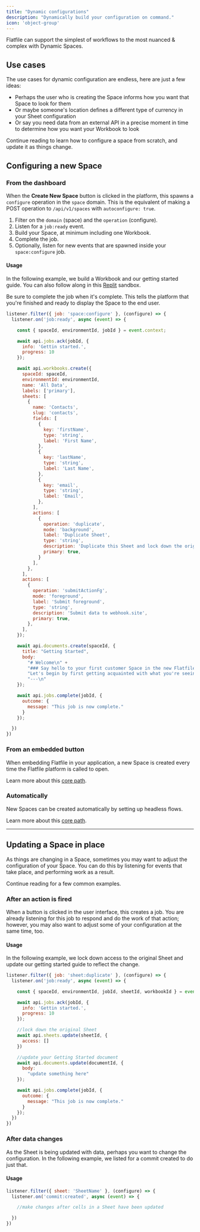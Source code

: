 ```yaml
---
title: "Dynamic configurations"
description: "Dynamically build your configuration on command."
icon: 'object-group'
---
```


Flatfile can support the simplest of workflows to the most nuanced & complex with Dynamic Spaces.

## Use cases

The use cases for dynamic configuration are endless, here are just a few ideas:

- Perhaps the user who is creating the Space informs how you want that Space to look for them
- Or maybe someone's location defines a different type of currency in your Sheet configuration
- Or say you need data from an external API in a precise moment in time to determine how you want your Workbook to look

Continue reading to learn how to configure a space from scratch, and update it as things change.


## Configuring a new Space

### From the dashboard

When the **Create New Space** button is clicked in the platform, this spawns a `configure` operation in the `space` domain. This is the equivalent of making a POST operation to `/api/v1/spaces` with `autoconfigure: true`.


1. Filter on the `domain` (space) and the `operation` (configure). 
2. Listen for a `job:ready` event.
3. Build your Space, at minimum including one Workbook.
4. Complete the job.
5. Optionally, listen for new events that are spawned inside your `space:configure` job. 


#### Usage

In the following example, we build a Workbook and our getting started guide. 
You can also follow along in this [Replit](https://replit.com/@flatfile/configure-a-space#index.js) sandbox.

<Tip>
  Be sure to complete the job when it's complete. 
  This tells the platform that you're finished and ready to display the Space to the end user.
</Tip>

```jsx listener.js
listener.filter({ job: 'space:configure' }, (configure) => {
  listener.on('job:ready', async (event) => {

    const { spaceId, environmentId, jobId } = event.context;

    await api.jobs.ack(jobId, {
      info: 'Gettin started.',
      progress: 10
    });

    await api.workbooks.create({
      spaceId: spaceId,
      environmentId: environmentId,
      name: 'All Data',
      labels: ['primary'],
      sheets: [
        {
          name: 'Contacts',
          slug: 'contacts',
          fields: [
            {
              key: 'firstName',
              type: 'string',
              label: 'First Name',
            },
            {
              key: 'lastName',
              type: 'string',
              label: 'Last Name',
            },
            {
              key: 'email',
              type: 'string',
              label: 'Email',
            },
          ],
          actions: [
            {
              operation: 'duplicate',
              mode: 'background',
              label: 'Duplicate Sheet',
              type: 'string',
              description: 'Duplicate this Sheet and lock down the original.',
              primary: true,
            }
          ],
        },
      ],
      actions: [
        {
          operation: 'submitActionFg',
          mode: 'foreground',
          label: 'Submit foreground',
          type: 'string',
          description: 'Submit data to webhook.site',
          primary: true,
        },
      ],
    });

    await api.documents.create(spaceId, {
      title: "Getting Started",
      body:
        "# Welcome\n" +
        "### Say hello to your first customer Space in the new Flatfile!\n" +
        "Let's begin by first getting acquainted with what you're seeing in your Space initially.\n" +
        "---\n"
    });

    await api.jobs.complete(jobId, {
      outcome: {
        message: "This job is now complete."
      }
    });

  })
})
```

### From an embedded button

When embedding Flatfile in your application, a new Space is created every time 
the Flatfile platform is called to open.

Learn more about this [core path](../core-paths/embedding). 

### Automatically

New Spaces can be created automatically by setting up headless flows.

Learn more about this [core path](../core-paths/headless).

---

## Updating a Space in place

As things are changing in a Space, sometimes you may want to adjust the configuration of your Space.
You can do this by listening for events that take place, and performing work as a result.

Continue reading for a few common examples.

### After an action is fired

When a button is clicked in the user interface, this creates a job. 
You are already listening for this job to respond and do the work of that action; 
however, you may also want to adjust some of your configuration at the same time, too.

#### Usage

In the following example, we lock down access to the original Sheet 
and update our getting started guide to reflect the change.

```jsx listener.js
listener.filter({ job: 'sheet:duplicate' }, (configure) => {
  listener.on('job:ready', async (event) => {

    const { spaceId, environmentId, jobId, sheetId, workbookId } = event.context;

    await api.jobs.ack(jobId, {
      info: 'Gettin started.',
      progress: 10
    });

    //lock down the original Sheet
    await api.sheets.update(sheetId, {
      access: []
    })

    //update your Getting Started document
    await api.documents.update(documentId, {
      body:
        "update something here"
    });

    await api.jobs.complete(jobId, {
      outcome: {
        message: "This job is now complete."
      }
    });
  })
})
```

### After data changes

As the Sheet is being updated with data, perhaps you want to change the configuration. 
In the following example, we listed for a commit created to do just that.

#### Usage

```jsx listener.js
listener.filter({ sheet: 'SheetName' }, (configure) => {
  listener.on('commit:created', async (event) => {

    //make changes after cells in a Sheet have been updated

  })
})
```